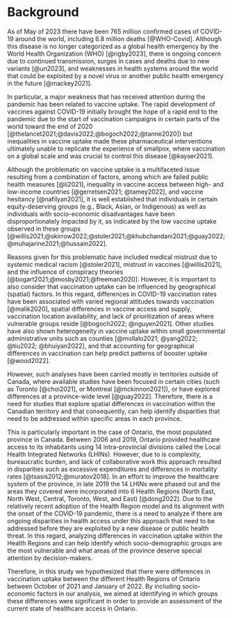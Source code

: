 # Background

As of May of 2023 there have been 765 million confirmed cases of COVID-19 around the world, including 6.8 million deaths [@WHO-Covid]. Although this disease is no longer categorized as a global health emergency by the World Health Organization (WHO) [@rigby2023], there is ongoing concern due to continued transmission, surges in cases and deaths due to new variants [@un2023], and weaknesses in health systems around the world that could be exploited by a novel virus or another public health emergency in the future [@mackey2021].

In particular, a major weakness that has received attention during the pandemic has been related to vaccine uptake. The rapid development of vaccines against COVID-19 initially brought the hope of a rapid end to the pandemic due to the start of vaccination campaigns in certain parts of the world toward the end of 2020 [@thelancet2021;@davis2022;@bogoch2022;@tanne2020]) but inequalities in vaccine uptake made these pharmaceutical interventions ultimately unable to replicate the experience of smallpox, where vaccination on a global scale and was crucial to control this disease [@kayser2021].

Although the problematic on vaccine uptake is a multifaceted issue resulting from a combination of factors, among which are failed public health measures [@li2021], inequality in vaccine access between high- and low-income countries [@gerretsen2021; @tamey2022], and vaccine hesitancy [@nafilyan2021], it is well established that individuals in certain equity-deserving groups (e.g., Black, Asian, or Indigenous) as well as individuals with socio-economic disadvantages have been disproportionately impacted by it, as indicated by the low vaccine uptake observed in these groups [@willis2021;@skirrow2022;@stoler2021;@khubchandani2021;@guay2022;@muhajarine2021;@hussain2022]. 

Reasons given for this problematic have included medical mistrust due to systemic medical racism [@stoler2021], mistrust in vaccines [@willis2021], and the influence of conspiracy theories [@bogart2021;@mosby2021;@freeman2020].  However, it is important to  also consider that vaccination uptake can be influenced by geographical (spatial) factors. In this regard, differences in COVID-19 vaccination rates have been associated with varied regional attitudes towards vaccination [@malik2020], spatial differences in vaccine access and supply, vaccination location availability, and lack of prioritization of areas where vulnerable groups reside [@bogoch2022; @nguyen2021]. Other studies have also shown heterogeneity in vaccine uptake within small governmental administrative units such as counties [@mollalo2021; @yang2022; @tiu2022; @bhuiyan2022], and that accounting for geographical differences in vaccination can help predict patterns of booster uptake [@wood2022]. 

However, such analyses have been carried mostly in territories outside of Canada, where available studies have been focused in certain cities (such as Toronto [@choi2021], or Montreal [@mckinnon2021]), or have explored differences at a province-wide level [@guay2022]. Therefore, there is a need for studies that explore spatial differences in vaccination within the Canadian territory and that consequently, can help identify disparities that need to be addressed within specific areas in each province.

This is particularly important in the case of Ontario, the most populated province in Canada. Between 2006 and 2019, Ontario provided healthcare access to its inhabitants using 14 intra-provincial divisions called the Local Health Integrated Networks (LHINs). However, due to is complexity, bureaucratic burden, and lack of collaborative work this approach resulted in disparities such as excessive expenditures and differences in mortality rates [@tsasis2012;@muratov2018]. In an effort to improve the healthcare system of the province, in late 2019 the 14 LHINs were phased out and the areas they covered were incorporated into 6 Health Regions (North East, North West, Central, Toronto, West, and East)  [@dong2022]. Due to the relatively recent adoption of the Health Region model and its alignment with the onset of the COVID-19 pandemic, there is a need to analyze if there are ongoing disparities in health access under this approach that need to be addressed before they are exploited by a new disease or public health threat. In this regard, analyzing differences in vaccination uptake within the Health Regions and can help identify which socio-demographic groups are the most vulnerable and what areas of the province deserve special attention by decision-makers. 

Therefore, in this study we hypothesized that there were differences in vaccination uptake between the different Health Regions of Ontario between October of 2021 and January of 2022. By including socio-economic factors in our analysis, we aimed at identifying in which groups these differences were significant in order to provide an assessment of the current state of healthcare access in Ontario.
